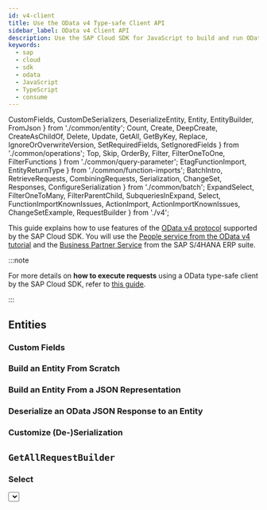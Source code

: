 ```yaml
---
id: v4-client
title: Use the OData v4 Type-safe Client API
sidebar_label: OData v4 Client API
description: Use the SAP Cloud SDK for JavaScript to build and run OData v4 requests in a type-safe way.
keywords:
  - sap
  - cloud
  - sdk
  - odata
  - JavaScript
  - TypeScript
  - consume
---
```


  CustomFields,
  CustomDeSerializers,
  DeserializeEntity,
  Entity,
  EntityBuilder,
  FromJson
} from './common/entity';
  Count,
  Create,
  DeepCreate,
  CreateAsChildOf,
  Delete,
  Update,
  GetAll,
  GetByKey,
  Replace,
  IgnoreOrOverwriteVersion,
  SetRequiredFields,
  SetIgnoredFields
} from './common/operations';
  Top,
  Skip,
  OrderBy,
  Filter,
  FilterOneToOne,
  FilterFunctions
} from './common/query-parameter';
  EtagFunctionImport,
  EntityReturnType
} from './common/function-imports';
  BatchIntro,
  RetrieveRequests,
  CombiningRequests,
  Serialization,
  ChangeSet,
  Responses,
  ConfigureSerialization
} from './common/batch';
  ExpandSelect,
  FilterOneToMany,
  FilterParentChild,
  SubqueriesInExpand,
  Select,
  FunctionImportKnownIssues,
  ActionImport,
  ActionImportKnownIssues,
  ChangeSetExample,
  RequestBuilder
} from './v4';

This guide explains how to use features of the [OData v4 protocol](https://www.odata.org/documentation/) supported by the SAP Cloud SDK.
You will use the [People service from the OData v4 tutorial](https://www.odata.org/getting-started/advanced-tutorial/) and the [Business Partner Service](https://api.sap.com/api/API_BUSINESS_PARTNER/resource) from the SAP S/4HANA ERP suite.

:::note

For more details on **how to execute requests** using a OData type-safe client by the SAP Cloud SDK, refer to [this guide](./execute-odata-request.mdx).

:::

## Entities

<Entity />

### Custom Fields

<CustomFields />

### Build an Entity From Scratch

<EntityBuilder />

### Build an Entity From a JSON Representation

<FromJson />

### Deserialize an OData JSON Response to an Entity

<DeserializeEntity />

### Customize (De-)Serialization

<CustomDeSerializers />

## `GetAllRequestBuilder`

<GetAll />

### Select

<Select />

### Filter

<Filter />

#### Filter on One-to-One Navigation Properties

<FilterOneToOne />

#### Filter on One-to-Many Navigation Properties

<FilterOneToMany />

#### More Filter Expressions

More advanced filter expressions can be found [here](#available-filter-expressions).

### Expand

#### Expand and Select <a name="expand-and-select"/>

<ExpandSelect />

#### Sub-Queries in Expand

<SubqueriesInExpand />

#### Filter Parent vs Filter Children <a name="filterParentChildren"/>

<FilterParentChild />

### Skip

<Skip />

### Top

<Top />

### OrderBy

<OrderBy />

### Count

<Count />

:::note Using count within a filter is not supported

Note that the SAP Cloud SDK does not support the usage of count within a filter condition as described in the [OData v4 specification](http://docs.oasis-open.org/odata/odata/v4.01/odata-v4.01-part2-url-conventions.html#sec_AddressingtheCountofaCollection).

:::

## `GetByKeyRequestBuilder`

<GetByKey />

## `CreateRequestBuilder`

<Create />

### Deep Create

<DeepCreate />

### Create as Child Of

<CreateAsChildOf />

## `UpdateRequestBuilder`

<Update />

### Replace the Entity With `PUT`

<Replace />

### Set Required Fields

<SetRequiredFields />

### Set Ignored Fields

<SetIgnoredFields />

## `DeleteRequestBuilder`

<Delete />

## Handling of ETags

<ETag />

### Ignore or Overwrite the Version Identifier

<IgnoreOrOverwriteVersion />

## Handling of Cross-Site Request Forgery Tokens

<Csrf />

## Skip `CSRF` Token Handling

<SkipCsrf />
<SkipCsrfExample />

## Custom `CSRF` Token Handling

If you need to adjust the way CSRF token are fetched, you can do so by using [middlewares](../middleware):

<CustomCsrf />

## Available Filter Expressions

### Filter Functions

<FilterFunctions />

## Operations (Functions and Actions)

<RequestBuilder />

### Setting ETag

<EtagFunctionImport />

<EntityReturnType />

### Known Issues

<FunctionImportKnownIssues />

## Batch Requests

<BatchIntro />

### Retrieve Request

A retrieve request represents an HTTP `GET` request.
In terms of the SAP Cloud SDK this includes all requests built by [`GetAllRequestBuilder`](#getall-request-builder), [`GetByKeyRequestBuilder`](#getbykey-request-builder) and [`FunctionImportRequestBuilder`](#function-imports).

<RetrieveRequests />

### Changeset

A changeset is a collection of HTTP `POST`, `PUT`, `PATCH` and `DELETE` operations.
Such operations are built by the [`CreateRequestBuilder`s](#create-request-builder), [`UpdateRequestBuilder`s](#update-request-builder), [`DeleteRequestBuilder`s](#delete-request-builder) or [`ActionImportRequestBuilder`](#action-imports).

<ChangeSet />
<ChangeSetExample />

### Responses

<Responses />

### Combining Requests

<CombiningRequests />

### Serialization

<Serialization />

### Configure Subrequest Serialization

<ConfigureSerialization />
